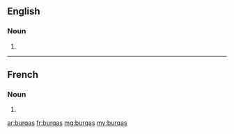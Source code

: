 ==English==

===Noun===
{{head|en|noun plural form}}

# {{plural of|lang=en|burqa}}

----

==French==

===Noun===
{{head|fr|noun plural form|g=?}}

# {{plural of|lang=fr|burqa}}

[[ar:burqas]]
[[fr:burqas]]
[[mg:burqas]]
[[my:burqas]]